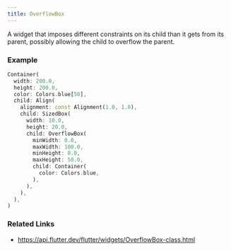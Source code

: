 ```yaml
---
title: OverflowBox
---
```


A widget that imposes different constraints on its child than it gets from its parent, possibly allowing the child to overflow the parent.

### Example

```dart liveslice=OverflowBox
Container(
  width: 200.0,
  height: 200.0,
  color: Colors.blue[50],
  child: Align(
    alignment: const Alignment(1.0, 1.0),
    child: SizedBox(
      width: 10.0,
      height: 20.0,
      child: OverflowBox(
        minWidth: 0.0,
        maxWidth: 100.0,
        minHeight: 0.0,
        maxHeight: 50.0,
        child: Container(
          color: Colors.blue,
        ),
      ),
    ),
  ),
)
```

### Related Links
- https://api.flutter.dev/flutter/widgets/OverflowBox-class.html
